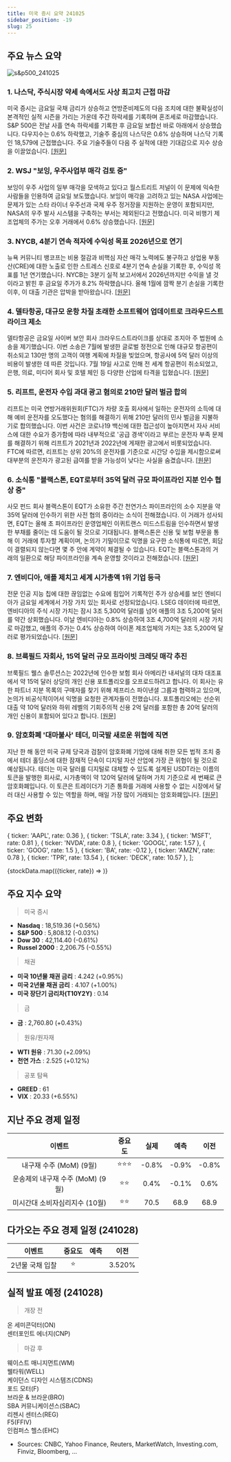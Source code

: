 ```yaml
---
title: 미국 증시 요약 241025
sidebar_position: -19
slug: 25
---
```


## 주요 뉴스 요약

![s&p500_241025](/map/241025.png)

### 1. **나스닥, 주식시장 약세 속에서도 사상 최고치 근접 마감**

미국 증시는 금요일 국채 금리가 상승하고 연방준비제도의 다음 조치에 대한 불확실성이 본격적인 실적 시즌을 가리는 가운데 주간 하락세를 기록하며 혼조세로 마감했습니다. S&P 500은 전날 사흘 연속 하락세를 기록한 후 금요일 보합선 바로 아래에서 상승했습니다. 다우지수는 0.6% 하락했고, 기술주 중심의 나스닥은 0.6% 상승하며 나스닥 기록인 18,579에 근접했습니다. 주요 기술주들이 다음 주 실적에 대한 기대감으로 지수 상승을 이끌었습니다. [[원문]](https://finance.yahoo.com/news/live/stock-market-today-nasdaq-closes-near-record-high-amid-rough-week-for-stocks-133121560.html)

### 2. **WSJ "보잉, 우주사업부 매각 검토 중"**

보잉이 우주 사업의 일부 매각을 모색하고 있다고 월스트리트 저널이 이 문제에 익숙한 사람들을 인용하여 금요일 보도했습니다. 보잉이 매각을 고려하고 있는 NASA 사업에는 문제가 있는 스타 라이너 우주선과 국제 우주 정거장을 지원하는 운영이 포함되지만, NASA의 우주 발사 시스템을 구축하는 부서는 제외된다고 전했습니다. 미국 비행기 제조업체의 주가는 오후 거래에서 0.6% 상승했습니다. [[원문]](https://finance.yahoo.com/news/boeing-explores-sale-space-business-162604851.html)

### 3. **NYCB, 4분기 연속 적자에 수익성 목표 2026년으로 연기**

뉴욕 커뮤니티 뱅코프는 비용 절감과 비핵심 자산 매각 노력에도 불구하고 상업용 부동산(CRE)에 대한 노출로 인한 스트레스 신호로 4분기 연속 손실을 기록한 후, 수익성 목표를 1년 연기했습니다. NYCB는 3분기 실적 보고서에서 2026년까지만 수익을 낼 것이라고 밝힌 후 금요일 주가가 8.2% 하락했습니다. 올해 1월에 깜짝 분기 손실을 기록한 이후, 이 대출 기관은 압박을 받아왔습니다. [[원문]](https://www.reuters.com/business/finance/nycb-reports-third-quarter-loss-bigger-rainy-day-funds-2024-10-25/)

### 4. **델타항공, 대규모 운항 차질 초래한 소프트웨어 업데이트로 크라우드스트라이크 제소**

델타항공은 금요일 사이버 보안 회사 크라우드스트라이크를 상대로 조지아 주 법원에 소송을 제기했습니다. 이번 소송은 7월에 발생한 글로벌 정전으로 인해 대규모 항공편이 취소되고 130만 명의 고객이 여행 계획에 차질을 빚었으며, 항공사에 5억 달러 이상의 비용이 발생한 데 따른 것입니다. 7월 19일 사고로 인해 전 세계 항공편이 취소되었고, 은행, 의료, 미디어 회사 및 호텔 체인 등 다양한 산업에 타격을 입혔습니다. [[원문]](https://www.reuters.com/legal/delta-sues-crowdstrike-over-software-update-that-prompted-mass-flight-2024-10-25/)

### 5. **리프트, 운전자 수입 과대 광고 혐의로 210만 달러 벌금 합의**

리프트는 미국 연방거래위원회(FTC)가 차량 호출 회사에서 일하는 운전자의 소득에 대해 예비 운전자를 오도했다는 혐의를 해결하기 위해 210만 달러의 민사 벌금을 지불하기로 합의했습니다. 이번 사건은 코로나19 백신에 대한 접근성이 높아지면서 자사 서비스에 대한 수요가 증가함에 따라 내부적으로 '공급 경색'이라고 부르는 운전자 부족 문제를 해결하기 위해 리프트가 2021년과 2022년에 게재한 광고에서 비롯되었습니다. FTC에 따르면, 리프트는 상위 20%의 운전자를 기준으로 시간당 수입을 제시함으로써 대부분의 운전자가 광고된 급여를 받을 가능성이 낮다는 사실을 숨겼습니다. [[원문]](https://www.reuters.com/legal/us-sues-lyft-saying-company-inflated-drivers-earnings-prospects-2024-10-25/)

### 6. **소식통 "블랙스톤, EQT로부터 35억 달러 규모 파이프라인 지분 인수 협상 중"**

사모 펀드 회사 블랙스톤이 EQT가 소유한 주간 천연가스 파이프라인의 소수 지분을 약 35억 달러에 인수하기 위한 사전 협의 중이라는 소식이 전해졌습니다. 이 거래가 성사되면, EQT는 올해 초 파이프라인 운영업체인 이퀴트랜스 미드스트림을 인수하면서 발생한 부채를 줄이는 데 도움이 될 것으로 기대됩니다. 블랙스톤은 신용 및 보험 부문을 통해 이 거래에 투자할 계획이며, 논의가 기밀이므로 익명을 요구한 소식통에 따르면, 회담이 결렬되지 않는다면 몇 주 안에 계약이 체결될 수 있습니다. EQT는 블랙스톤과의 거래의 일환으로 해당 파이프라인을 계속 운영할 것이라고 전해졌습니다. [[원문]](https://www.reuters.com/markets/deals/blackstone-talks-buy-us-pipeline-stakes-eqt-35-billion-sources-say-2024-10-25/)

### 7. **엔비디아, 애플 제치고 세계 시가총액 1위 기업 등극**

전문 인공 지능 칩에 대한 끊임없는 수요에 힘입어 기록적인 주가 상승세를 보인 엔비디아가 금요일 세계에서 가장 가치 있는 회사로 선정되었습니다. LSEG 데이터에 따르면, 엔비디아의 주식 시장 가치는 잠시 3조 5,300억 달러를 넘어 애플의 3조 5,200억 달러를 약간 상회했습니다. 이날 엔비디아는 0.8% 상승하여 3조 4,700억 달러의 시장 가치로 마감했고, 애플의 주가는 0.4% 상승하여 아이폰 제조업체의 가치는 3조 5,200억 달러로 평가되었습니다. [[원문]](https://www.reuters.com/technology/nvidia-overtakes-apple-worlds-most-valuable-company-2024-10-25/)

### 8. **브룩필드 자회사, 15억 달러 규모 프라이빗 크레딧 매각 추진**

브룩필드 웰스 솔루션스는 2022년에 인수한 보험 회사 아메리칸 내셔널의 대차 대조표에서 약 15억 달러 상당의 개인 신용 포트폴리오를 오프로드하려고 합니다. 이 회사는 유한 파트너 지분 목록의 구매자를 찾기 위해 제프리스 파이낸셜 그룹과 협력하고 있으며, 논의가 비공식적이어서 익명을 요청한 관계자들이 전했습니다. 포트폴리오에는 선순위 대출 약 10억 달러와 하위 레벨의 기회주의적 신용 2억 달러를 포함한 총 20억 달러의 개인 신용이 포함되어 있다고 합니다. [[원문]](https://www.bloomberg.com/news/articles/2024-10-25/brookfield-unit-looks-to-offload-1-5-billion-of-private-credit?embedded-checkout=true)

### 9. **암호화폐 '대마불사' 테더, 미국발 새로운 위협에 직면**

지난 한 해 동안 미국 규제 당국과 검찰이 암호화폐 기업에 대해 취한 모든 법적 조치 중에서 테더 홀딩스에 대한 잠재적 단속이 디지털 자산 산업에 가장 큰 위협이 될 것으로 예상됩니다. 테더는 미국 달러를 디지털로 대체할 수 있도록 설계된 USDT라는 이름의 토큰을 발행한 회사로, 시가총액이 약 120억 달러에 달하며 가치 기준으로 세 번째로 큰 암호화폐입니다. 이 토큰은 트레이더가 기존 통화를 거래에 사용할 수 없는 시장에서 달러 대신 사용할 수 있는 역할을 하며, 매일 가장 많이 거래되는 암호화폐입니다. [[원문]](https://www.bloomberg.com/news/articles/2024-10-25/crypto-s-too-big-to-fail-token-tether-faces-potential-new-threat-from-us-usdt?embedded-checkout=true)

## 주요 변화

  { ticker: 'AAPL', rate: 0.36 },
  { ticker: 'TSLA', rate: 3.34 },
  { ticker: 'MSFT', rate: 0.81 },
  { ticker: 'NVDA', rate: 0.8 },
  { ticker: 'GOOGL', rate: 1.57 },
  { ticker: 'GOOG', rate: 1.5 },
  { ticker: 'BA', rate: -0.12 },
  { ticker: 'AMZN', rate: 0.78 },
  { ticker: 'TPR', rate: 13.54 },
  { ticker: 'DECK', rate: 10.57 },
];

{stockData.map(({ticker, rate}) => <StockCardMini key={ticker} ticker={ticker} rate={rate}></StockCardMini>)}

## 주요 지수 요약

> 미국 증시

- **Nasdaq** : 18,519.36 (+0.56%)
- **S&P 500** : 5,808.12 (-0.03%)
- **Dow 30** : 42,114.40 (-0.61%)
- **Russel 2000** : 2,206.75 (-0.55%)

> 채권

- **미국 10년물 채권 금리** : 4.242 (+0.95%)
- **미국 2년물 채권 금리** : 4.107 (+1.00%)
- **미국 장단기 금리차(T10Y2Y)** : 0.14

> 금

- **금** : 2,760.80 (+0.43%)

> 원유/원자재

- **WTI 원유** : 71.30 (+2.09%)
- **천연 가스** : 2.525 (+0.12%)

> 공포 탐욕

- **GREED** : 61
- **VIX** : 20.33 (+6.55%)

## 지난 주요 경제 일정

|              이벤트              | 중요도 | 실제  | 예측  | 이전  |
| :------------------------------: | :----: | :---: | :---: | :---: |
|     내구재 수주 (MoM) (9월)      | ⭐⭐⭐ | -0.8% | -0.9% | -0.8% |
| 운송제외 내구재 수주 (MoM) (9월) |  ⭐⭐  | 0.4%  | -0.1% | 0.6%  |
|  미시간대 소비자심리지수 (10월)  |  ⭐⭐  | 70.5  | 68.9  | 68.9  |

## 다가오는 주요 경제 일정 (241028)

|     이벤트      | 중요도 | 예측 |  이전  |
| :-------------: | :----: | :--: | :----: |
| 2년물 국채 입찰 |   ⭐   |      | 3.520% |

## 실적 발표 예정 (241028)

> 개장 전

온 세미콘덕터(ON)  
센터포인트 에너지(CNP)

> 마감 후

웨이스트 매니지먼트(WM)  
웰타워(WELL)  
케이던스 디자인 시스템즈(CDNS)  
포드 모터(F)  
브라운 & 브라운(BRO)  
SBA 커뮤니케이션스(SBAC)  
리젠시 센터스(REG)  
F5(FFIV)  
인컴퍼스 헬스(EHC)

- Sources: CNBC, Yahoo Finance, Reuters, MarketWatch, Investing.com, Finviz, Bloomberg, ...

